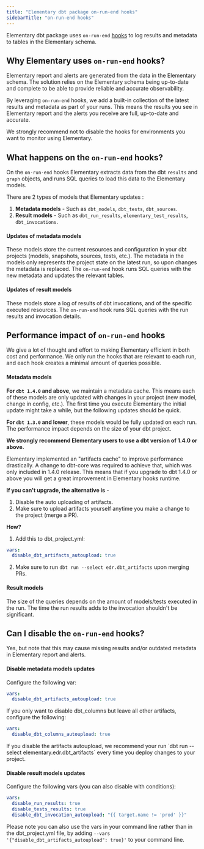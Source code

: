 ```yaml
---
title: "Elementary dbt package on-run-end hooks"
sidebarTitle: "on-run-end hooks"
---
```


Elementary dbt package uses `on-run-end` [hooks](https://docs.getdbt.com/reference/project-configs/on-run-start-on-run-end) to log results and metadata to tables in the Elementary schema.

## Why Elementary uses `on-run-end` hooks?

Elementary report and alerts are generated from the data in the Elementary schema.
The solution relies on the Elementary schema being up-to-date and complete to be able to provide reliable and accurate observability.

By leveraging `on-run-end` hooks, we add a built-in collection of the latest results and metadata as part of your runs.
This means the results you see in Elementary report and the alerts you receive are full, up-to-date and accurate.

We strongly recommend not to disable the hooks for environments you want to monitor using Elementary.

## What happens on the `on-run-end` hooks?

On the `on-run-end` hooks Elementary extracts data from the dbt `results` and `graph` objects, and runs SQL queries to load this data to the Elementary models.

There are 2 types of models that Elementary updates :

1. **Metadata models** - Such as `dbt_models`, `dbt_tests`, `dbt_sources`.
2. **Result models** - Such as `dbt_run_results`, `elementary_test_results`, `dbt_invocations`.

#### Updates of metadata models

These models store the current resources and configuration in your dbt projects (models, snapshots, sources, tests, etc.).
The metadata in the models only represents the project state on the latest run, so upon changes the metadata is replaced.
The `on-run-end` hook runs SQL queries with the new metadata and updates the relevant tables.

#### Updates of result models

These models store a log of results of dbt invocations, and of the specific executed resources.
The `on-run-end` hook runs SQL queries with the run results and invocation details.

## Performance impact of `on-run-end` hooks

We give a lot of thought and effort to making Elementary efficient in both cost and performance.
We only run the hooks that are relevant to each run, and each hook creates a minimal amount of queries possible.

#### Metadata models

**For `dbt 1.4.0` and above**, we maintain a metadata cache. This means each of these models are only updated with changes in your project (new model, change in config, etc.).
The first time you execute Elementary the initial update might take a while, but the following updates should be quick.

**For `dbt 1.3.0` and lower**, these models would be fully updated on each run.
The performance impact depends on the size of your dbt project.

**We strongly recommend Elementary users to use a dbt version of 1.4.0 or above.**

<Accordion title="What should I do if I can't upgrade to 1.4.0+?">

Elementary implemented an "artifacts cache" to improve performance drastically.
A change to dbt-core was required to achieve that, which was only included in 1.4.0 release.
This means that if you upgrade to dbt 1.4.0 or above you will get a great improvement in Elementary hooks runtime.

**If you can't upgrade, the alternative is** -

1. Disable the auto uploading of artifacts.
2. Make sure to upload artifacts yourself anytime you make a change to the project (merge a PR).

**How?**

1. Add this to dbt_project.yml:

```yaml dbt_project.yml
vars:
  disable_dbt_artifacts_autoupload: true
```

2. Make sure to run `dbt run --select edr.dbt_artifacts` upon merging PRs.

</Accordion>

#### Result models

The size of the queries depends on the amount of models/tests executed in the run.
The time the run results adds to the invocation shouldn't be significant.

## Can I disable the `on-run-end` hooks?

Yes, but note that this may cause missing results and/or outdated metadata in Elementary report and alerts.

#### Disable metadata models updates

Configure the following var:

```yaml dbt_project.yml
vars:
  disable_dbt_artifacts_autoupload: true
```

If you only want to disable dbt_columns but leave all other artifacts, configure the following:

```yaml dbt_project.yml
vars:
  disable_dbt_columns_autoupload: true
```

<Warning>
  If you disable the artifacts autoupload, we recommend your run `dbt run
  --select elementary.edr.dbt_artifacts` every time you deploy changes to your
  project.
</Warning>

#### Disable result models updates

Configure the following vars (you can also disable with conditions):

```yaml dbt_project.yml
vars:
  disable_run_results: true
  disable_tests_results: true
  disable_dbt_invocation_autoupload: "{{ target.name != 'prod' }}"
```

<Tip> Please note you can also use the vars in your command line rather than in the dbt_project.yml file, by adding `--vars '{"disable_dbt_artifacts_autoupload": true}'` to your command line. </Tip>
